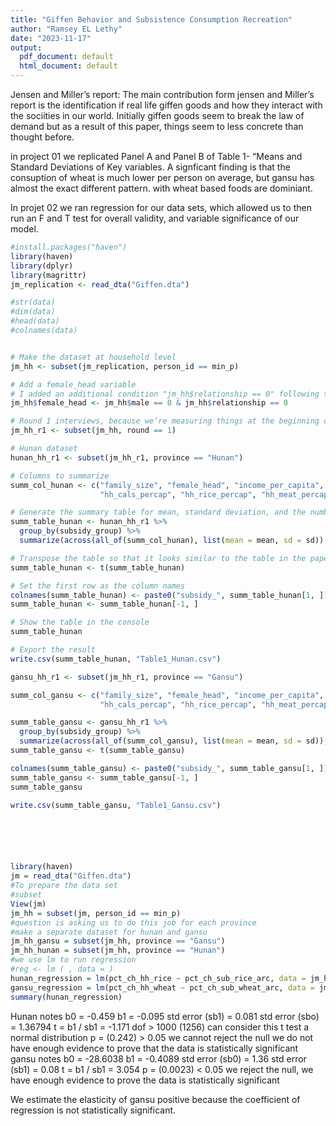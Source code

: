 ```yaml
---
title: "Giffen Behavior and Subsistence Consumption Recreation"
author: "Ramsey EL Lethy"
date: "2023-11-17"
output:
  pdf_document: default
  html_document: default
---
```

Jensen and Miller's report:
The main contribution form jensen and Miller's report is the identification if real life giffen goods
and how they interact with the sociities in our world. Initially giffen goods seem to break the law
of demand but as a result of this paper, things seem to less concrete than thought before.

 in project 01 we replicated Panel A and Panel B of Table 1- "Means and Standard Deviations of Key variables. A signficant finding is that the consuption of wheat is much lower per person on average, but gansu has almost the exact different pattern. with wheat based foods are dominiant.

In projet 02 we ran regression for our data sets, which allowed us to then run an F and T test for overall validity, and variable significance of our model. 

```r
#install.packages("haven")
library(haven)
library(dplyr)
library(magrittr)
jm_replication <- read_dta("Giffen.dta")

#str(data)
#dim(data)
#head(data)
#colnames(data)


# Make the dataset at household level
jm_hh <- subset(jm_replication, person_id == min_p)

# Add a female_head variable 
# I added an additional condition "jm_hh$relationship == 0" following the original replication code
jm_hh$female_head <- jm_hh$male == 0 & jm_hh$relationship == 0

# Round 1 interviews, because we’re measuring things at the beginning of the trial
jm_hh_r1 <- subset(jm_hh, round == 1)

# Hunan dataset
hunan_hh_r1 <- subset(jm_hh_r1, province == "Hunan")

# Columns to summarize 
summ_col_hunan <- c("family_size", "female_head", "income_per_capita", "expend_per_capita", 
                    "hh_cals_percap", "hh_rice_percap", "hh_meat_percap", "hh_staple_calorie_share")

# Generate the summary table for mean, standard deviation, and the number of observation
summ_table_hunan <- hunan_hh_r1 %>% 
  group_by(subsidy_group) %>% 
  summarize(across(all_of(summ_col_hunan), list(mean = mean, sd = sd)), obs = n())

# Transpose the table so that it looks similar to the table in the paper
summ_table_hunan <- t(summ_table_hunan)

# Set the first row as the column names
colnames(summ_table_hunan) <- paste0("subsidy_", summ_table_hunan[1, ])
summ_table_hunan <- summ_table_hunan[-1, ]

# Show the table in the console
summ_table_hunan

# Export the result
write.csv(summ_table_hunan, "Table1_Hunan.csv")

gansu_hh_r1 <- subset(jm_hh_r1, province == "Gansu")

summ_col_gansu <- c("family_size", "female_head", "income_per_capita", "expend_per_capita", 
                    "hh_cals_percap", "hh_rice_percap", "hh_meat_percap", "hh_staple_calorie_share")

summ_table_gansu <- gansu_hh_r1 %>% 
  group_by(subsidy_group) %>%
  summarize(across(all_of(summ_col_gansu), list(mean = mean, sd = sd)), obs = n())
summ_table_gansu <- t(summ_table_gansu)

colnames(summ_table_gansu) <- paste0("subsidy_", summ_table_gansu[1, ])
summ_table_gansu <- summ_table_gansu[-1, ]
summ_table_gansu

write.csv(summ_table_gansu, "Table1_Gansu.csv")






library(haven)
jm = read_dta("Giffen.dta")
#To prepare the data set
#subset
View(jm)
jm_hh = subset(jm, person_id == min_p)
#question is asking us to do this job for each province
#make a separate dataset for hunan and gansu
jm_hh_gansu = subset(jm_hh, province == "Gansu")
jm_hh_hunan = subset(jm_hh, province == "Hunan")
#we use lm to run regression
#reg <- lm ( , data = )
hunan_regression = lm(pct_ch_hh_rice ~ pct_ch_sub_rice_arc, data = jm_hh_hunan)
gansu_regression = lm(pct_ch_hh_wheat ~ pct_ch_sub_wheat_arc, data = jm_hh_gansu)
summary(hunan_regression)

```



Hunan notes b0 = -0.459 b1 = -0.095 std error (sb1) = 0.081 std error (sbo) = 1.36794 t = b1 / sb1 = -1.171
dof > 1000 (1256) can consider this t test a normal distribution p = (0.242) > 0.05
we cannot reject the null we do not have enough evidence to prove that the data is statistically significant
gansu notes b0 = -28.6038 b1 = -0.4089
std error (sb0) = 1.36 std error (sb1) = 0.08 t = b1 / sb1 = 3.054 p = (0.0023) < 0.05
we reject the null, we have enough evidence to prove the data is statistically significant

We estimate the elasticity of gansu positive because the coefficient of regression is not statistically significant. 



